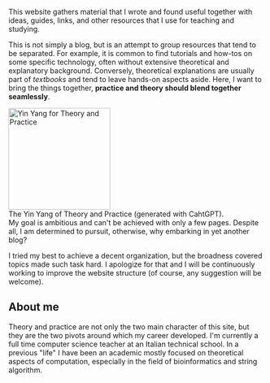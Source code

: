 
This website gathers material that I wrote and found useful together with ideas, guides, links, and other resources that I use for teaching and studying. 

This is not simply a blog, but is an attempt to group resources that tend to be separated. For example, it is common to find tutorials and how-tos on some specific technology, often without extensive theoretical and explanatory background. Conversely, theoretical explanations are usually part of *textbooks* and tend to leave hands-on aspects aside. Here, I want to bring the things together, **practice and theory should blend together seamlessly**. 

<div className="flex justify-center">
<Image className="text-center" src="/YinYang_TheoryPractice.png" alt="Yin Yang for Theory and Practice" width="200" height="200"/> <br/>
</div>
<div className="flex justify-center">
<span className="text-sm">The Yin Yang of Theory and Practice (generated with CahtGPT).</span>
</div>
My goal is ambitious and can't be achieved with only a few pages. Despite all, I am determined to pursuit, otherwise, why embarking in yet another blog?

I tried my best to achieve a decent organization, but the broadness covered topics made such task hard. I apologize for that and I will be continuously working to improve the website structure (of course, any suggestion will be welcome).

## About me
Theory and practice are not only the two main character of this site, but they are the two pivots around which my career developed. I'm currently a full time computer science teacher at an Italian technical school. In a previous "life" I have been an academic mostly focused on theoretical aspects of computation, especially in the field of bioinformatics and string algorithm.